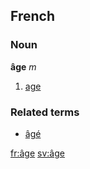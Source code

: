 ==French==
===Noun===
'''âge''' ''m''

# [[age]]

===Related terms===
*[[âgé]]

[[fr:âge]]
[[sv:âge]]